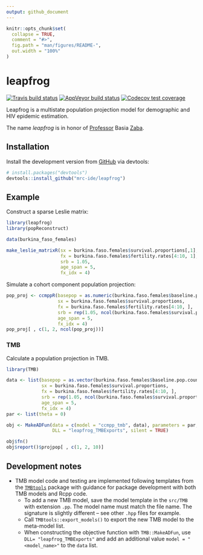 ```yaml
---
output: github_document
---
```


<!-- README.md is generated from README.Rmd. Please edit that file -->

```r
knitr::opts_chunk$set(
  collapse = TRUE,
  comment = "#>",
  fig.path = "man/figures/README-",
  out.width = "100%"
)
```
# leapfrog

<!-- badges: start -->
[![Travis build status](https://travis-ci.org/mrc-ide/leapfrog.svg?branch=master)](https://travis-ci.org/mrc-ide/leapfrog)
[![AppVeyor build status](https://ci.appveyor.com/api/projects/status/github/mrc-ide/leapfrog?branch=master&svg=true)](https://ci.appveyor.com/project/mrc-ide/leapfrog)
[![Codecov test coverage](https://codecov.io/gh/mrc-ide/leapfrog/branch/master/graph/badge.svg)](https://codecov.io/gh/mrc-ide/leapfrog?branch=master)
<!-- badges: end -->

Leapfrog is a multistate population projection model for demographic and HIV epidemic estimation.

The name _leapfrog_ is in honor of [Professor](https://blogs.lshtm.ac.uk/alumni/2018/07/16/obituary-professor-basia-zaba/) Basia [Zaba](https://translate.google.co.uk/#view=home&op=translate&sl=pl&tl=en&text=%C5%BBaba).

## Installation

Install the development version from [GitHub](https://github.com/mrc-ide/leapfrog) via devtools:

``` r
# install.packages("devtools")
devtools::install_github("mrc-ide/leapfrog")
```

## Example

Construct a sparse Leslie matrix:

```r
library(leapfrog)
library(popReconstruct)

data(burkina_faso_females)

make_leslie_matrixR(sx = burkina.faso.females$survival.proportions[,1],
                    fx = burkina.faso.females$fertility.rates[4:10, 1],
                    srb = 1.05,
                    age_span = 5,
                    fx_idx = 4)
```

Simulate a cohort component population projection:

```r
pop_proj <- ccmppR(basepop = as.numeric(burkina.faso.females$baseline.pop.counts),
                   sx = burkina.faso.females$survival.proportions,
                   fx = burkina.faso.females$fertility.rates[4:10, ],
                   srb = rep(1.05, ncol(burkina.faso.females$survival.proportions)),
                   age_span = 5,
                   fx_idx = 4)
pop_proj[ , c(1, 2, ncol(pop_proj))]

```


### TMB 

Calculate a population projection in TMB.

```r
library(TMB)

data <- list(basepop = as.vector(burkina.faso.females$baseline.pop.counts),
             sx = burkina.faso.females$survival.proportions,
             fx = burkina.faso.females$fertility.rates[4:10, ],
             srb = rep(1.05, ncol(burkina.faso.females$survival.proportions)),
             age_span = 5,
             fx_idx = 4)
par <- list(theta = 0)

obj <- MakeADFun(data = c(model = "ccmpp_tmb", data), parameters = par,
                 DLL = "leapfrog_TMBExports", silent = TRUE)

obj$fn()
obj$report()$projpop[ , c(1, 2, 10)]

```


## Development notes

* TMB model code and testing are implemented following templates from the [`TMBtools`](https://github.com/mlysy/TMBtools) package with guidance for package development with both TMB models and Rcpp code. 
  * To add a new TMB model, save the model template in the `src/TMB` with extension `.pp`. The model name must match the file name. The signature is slightly different -- see other `.hpp` files for example.
  * Call `TMBtools::export_models()` to export the new TMB model to the meta-model list.
  * When constructing the objective function with `TMB::MakeADFun`, use `DLL= "leapfrog_TMBExports"` and add an additional value `model = "<model_name>"` to the `data` list.
